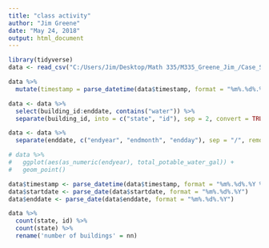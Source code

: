 ```yaml
---
title: "class activity"
author: "Jim Greene"
date: "May 24, 2018"
output: html_document
---
```


```r
library(tidyverse)
data <- read_csv("C:/Users/Jim/Desktop/Math 335/M335_Greene_Jim_/Case_Study_05/building_utility_values.csv")

data %>%
  mutate(timestamp = parse_datetime(data$timestamp, format = "%m%.%d%.%Y %H:%M"), startdate = parse_date(data$startdate, format = "%m%.%d%.%Y"), enddate = parse_date(data$enddate, format = "%m%.%d%.%Y"))

data <- data %>% 
  select(building_id:enddate, contains("water")) %>% 
  separate(building_id, into = c("state", "id"), sep = 2, convert = TRUE)

data <- data %>%   
  separate(enddate, c("endyear", "endmonth", "endday"), sep = "/", remove = F)

# data %>%
#   ggplot(aes(as_numeric(endyear), total_potable_water_gal)) +
#   geom_point()
```


```r
data$timestamp <- parse_datetime(data$timestamp, format = "%m%.%d%.%Y %H:%M")
data$startdate <- parse_date(data$startdate, format = "%m%.%d%.%Y")
data$enddate <- parse_date(data$enddate, format = "%m%.%d%.%Y")
```


```r
data %>%
  count(state, id) %>% 
  count(state) %>% 
  rename('number of buildings' = nn)
```




